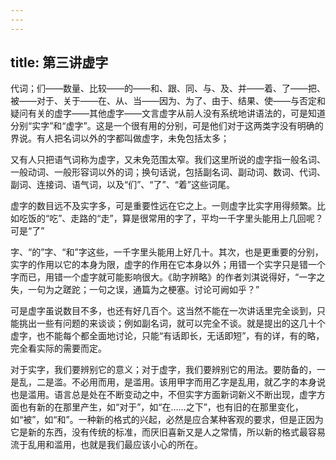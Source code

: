 ```yaml
---
---
---
```

title: 第三讲虚字
---



代词；们——数量、比较——的——和、跟、同、与、及、并——着、了——把、被——对于、关于——在、从、当——因为、为了、由于、结果、使——与否定和疑问有关的虚字——其他虚字——文言虚字从前人没有系统地讲语法的，可是知道分别“实字”和“虚字”。这是一个很有用的分别，可是他们对于这两类字没有明确的界说。有人把名词以外的字都叫做虚字，未免包括太多；

又有人只把语气词称为虚字，又未免范围太窄。我们这里所说的虚字指一般名词、一般动词、一般形容词以外的词；换句话说，包括副名词、副动词、数词、代词、副词、连接词、语气词，以及“们”、“了”、“着”这些词尾。

虚字的数目远不及实字多，可是重要性远在它之上。一则虚字比实字用得频繁。比如吃饭的“吃”、走路的“走”，算是很常用的字了，平均一千字里头能用上几回呢？可是“了”

字、“的”字、“和”字这些，一千字里头能用上好几十。其次，也是更重要的分别，实字的作用以它的本身为限，虚字的作用在它本身以外；用错一个实字只是错一个字而已，用错一个虚字就可能影响很大。《助字辨略》的作者刘淇说得好，“一字之失，一句为之蹉跎；一句之误，通篇为之梗塞。讨论可阙如乎？”

可是虚字虽说数目不多，也还有好几百个。这当然不能在一次讲话里完全谈到，只能挑出一些有问题的来谈谈；例如副名词，就可以完全不谈。就是提出的这几十个虚字，也不能每个都全面地讨论，只能“有话即长，无话即短”，有的详，有的略，完全看实际的需要而定。

对于实字，我们要辨别它的意义；对于虚字，我们要辨别它的用法。要防备的，一是乱，二是滥。不必用而用，是滥用。该用甲字而用乙字是乱用，就乙字的本身说也是滥用。语言总是处在不断变动之中，不但实字方面新词新义不断出现，虚字方面也有新的在那里产生，如“对于”，如“在……之下”，也有旧的在那里变化，如“被”，如“和”。一种新的格式的兴起，必然是应合某种客观的要求，但是正因为它是新的东西，没有传统的标准，而厌旧喜新又是人之常情，所以新的格式最容易流于乱用和滥用，也就是我们最应该小心的所在。